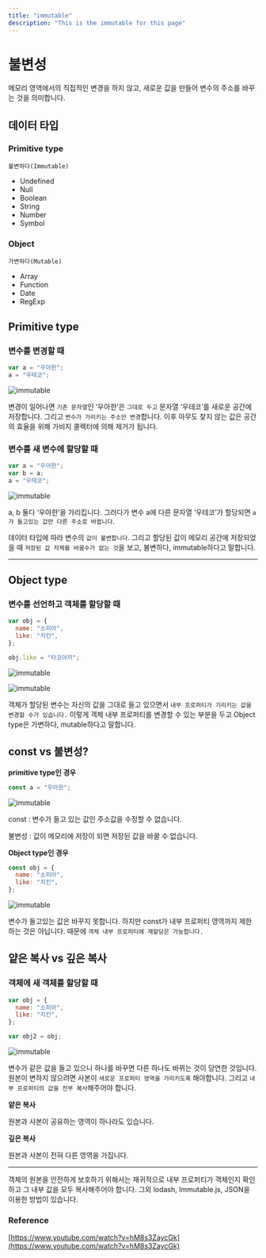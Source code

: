```yaml
---
title: "immutable"
description: "This is the immutable for this page"
---
```


# 불변성

메모리 영역에서의 직접적인 변경을 하지 않고, 새로운 값을 만들어 변수의 주소를 바꾸는 것을 의미합니다.

## 데이터 타입

### Primitive type

`불변하다(Immutable)`

- Undefined
- Null
- Boolean
- String
- Number
- Symbol

### Object

`가변하다(Mutable)`

- Array
- Function
- Date
- RegExp

## Primitive type

### 변수를 변경할 때

```jsx
var a = "우아한";
a = "우테코";
```

![immutable](./images/immutable1.png)

변경이 일어나면 `기존 문자열`인 ‘우아한’은 `그대로 두고` 문자열 ‘우테코’를 새로운 공간에 저장합니다. 그리고 `변수가 가리키는 주소만 변경`합니다. 이후 아무도 찾지 않는 값은 공간의 효율을 위해 가비지 콜렉터에 의해 제거가 됩니다.

### 변수를 새 변수에 할당할 때

```jsx
var a = "우아한";
var b = a;
a = "우테코";
```

![immutable](./images/immutable2.png)

a, b 둘다 ‘우아한’을 가리킵니다. 그러다가 변수 a에 다른 문자열 ‘우테코’가 할당되면 `a가 들고있는 값만 다른 주소로 바뀝니다`.

데이터 타입에 따라 변수의 `값이 불변합니다`. 그리고 할당된 값이 메모리 공간에 저장되었을 때 `저장된 값 자체를 바꿀수가 없는 것`을 보고, 불변하다, immutable하다고 말합니다.

---

## Object type

### 변수를 선언하고 객체를 할당할 때

```jsx
var obj = {
  name: "소피아",
  like: "치킨",
};

obj.like = "타코야끼";
```

![immutable](./images/immutable3.png)

![immutable](./images/immutable4.png)

객체가 할당된 변수는 자신의 값을 그대로 들고 있으면서 `내부 프로퍼티가 기리키는 값을 변경할 수가 있습니다.` 이렇게 객체 내부 프로퍼티를 변경할 수 있는 부분을 두고 Object type은 가변하다, mutable하다고 말합니다.

## const vs 불변성?

**primitive type인 경우**

```jsx
const a = "우아한";
```

![immutable](./images/immutable5.png)

const : 변수가 들고 있는 값인 주소값을 수정할 수 없습니다.

불변성 : 값이 메모리에 저장이 되면 저장된 값을 바꿀 수 없습니다.

**Object type인 경우**

```jsx
const obj = {
  name: "소피아",
  like: "치킨",
};
```

![immutable](./images/immutable6.png)

변수가 들고있는 값은 바꾸지 못합니다. 하지만 const가 내부 프로퍼티 영역까지 제한하는 것은 아닙니다. 때문에 `객체 내부 프로퍼티에 재할당은 가능합니다.`

## 얕은 복사 vs 깊은 복사

### 객체에 새 객체를 할당할 때

```jsx
var obj = {
  name: "소피아",
  like: "치킨",
};

var obj2 = obj;
```

![immutable](./images/immutable7.png)

변수가 같은 값을 들고 있으니 하나를 바꾸면 다른 하나도 바뀌는 것이 당연한 것입니다. 원본이 변하지 않으려면 사본이 `새로운 프로퍼티 영역을 가리키도록` 해야합니다. 그리고 `내부 프로퍼티의 값을 전부 복사`해주어야 합니다.

**얕은 복사**

원본과 사본이 공유하는 영역이 하나라도 있습니다.

**깊은 복사**

원본과 사본이 전혀 다른 영역을 가집니다.

---

객체의 원본을 안전하게 보호하기 위해서는 재귀적으로 내부 프로퍼티가 객체인지 확인하고 그 내부 값을 모두 복사해주어야 합니다. 그외 lodash, Immutable.js, JSON을 이용한 방법이 있습니다.

### Reference

[https://www.youtube.com/watch?v=hM8s3ZaycGk](https://www.youtube.com/watch?v=hM8s3ZaycGk)
